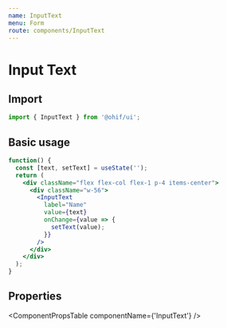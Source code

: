 ```yaml
---
name: InputText
menu: Form
route: components/InputText
---
```




# Input Text

## Import

```javascript
import { InputText } from '@ohif/ui';
```

## Basic usage

```jsx live
function() {
  const [text, setText] = useState('');
  return (
    <div className="flex flex-col flex-1 p-4 items-center">
      <div className="w-56">
        <InputText
          label="Name"
          value={text}
          onChange={value => {
            setText(value);
          }}
        />
      </div>
    </div>
  );
}
```

## Properties

<ComponentPropsTable componentName={'InputText'} />
